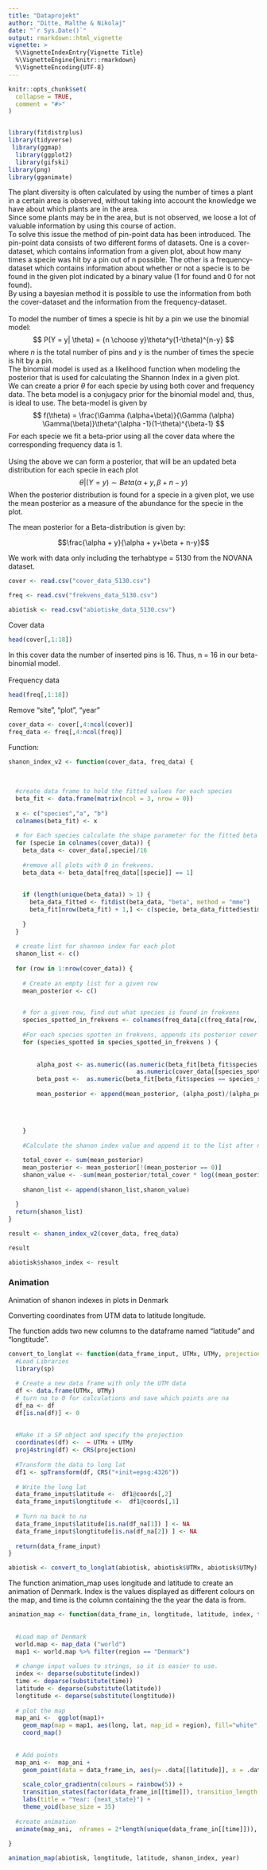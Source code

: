 ```yaml
---
title: "Dataprojekt"
author: "Ditte, Malthe & Nikolaj"
date: "`r Sys.Date()`"
output: rmarkdown::html_vignette
vignette: >
  %\VignetteIndexEntry{Vignette Title}
  %\VignetteEngine{knitr::rmarkdown}
  %\VignetteEncoding{UTF-8}
---
```


```r
knitr::opts_chunk$set(
  collapse = TRUE,
  comment = "#>"
)


library(fitdistrplus)
library(tidyverse)
 library(ggmap)
  library(ggplot2)
  library(gifski)
library(png)
library(gganimate)
```

The plant diversity is often calculated by using the number of times a plant in a certain area is observed, without taking into account the knowledge we have about which plants are in the area. 
<br>
Since some plants may be in the area, but is not observed, we loose a lot of valuable information by using this course of action. <br>
To solve this issue the method of pin-point data has been introduced. 
The pin-point data consists of two different forms of datasets. One is a cover-dataset, which contains information from a given plot, about how many times a specie was hit by a pin out of n possible. The other is a frequency-dataset which contains information about whether or not a specie is to be found in the given plot indicated by a binary value (1 for found and 0 for not found). <br>
By using a bayesian method it is possible to use the information from both the cover-dataset and the information from the frequency-dataset.
<br><br>
To model the number of times a specie is hit by a pin we use the binomial model:
$$
P(Y = y| \theta) = {n \choose y}\theta^y(1-\theta)^{n-y}
$$
where $n$ is the total number of pins and $y$ is the number of times the specie is hit by a pin. <br>
The binomial model is used as a likelihood function when modeling the posterior that is used for calculating the Shannon Index in a given plot. 
<br>
We can create a prior $\theta$ for each specie by using both cover and frequency data. The beta model is a conjugacy prior for the binomial model and, thus, is ideal to use. The beta-model is given by 
$$
f(\theta) = \frac{\Gamma (\alpha+\beta)}{\Gamma (\alpha) \Gamma(\beta)}\theta^{\alpha -1}(1-\theta)^{\beta-1}
$$
For each specie we fit a beta-prior using all the cover data where the corresponding frequency data is 1.
<br><br>
Using the above we can form a posterior, that will be an updated beta distribution for each specie in each plot
$$
\theta | (Y = y) \sim Beta(\alpha + y, \beta + n-y)
$$
When the posterior distribution is found for a specie in a given plot, we use the mean posterior as a measure of the abundance for the specie in the plot. <br>

The mean posterior for a Beta-distribution is given by:

$$\frac{\alpha + y}{\alpha + y+\beta + n-y}$$




We work with data only including the terhabtype = 5130 from the NOVANA dataset.
```r
cover <- read.csv("cover_data_5130.csv")

freq <- read.csv("frekvens_data_5130.csv")

abiotisk <- read.csv("abiotiske_data_5130.csv")
```

Cover data
```r
head(cover[,1:18])
```

In this cover data the number of inserted pins is 16. Thus, n = 16 in our beta-binomial model.
<br>
<br>
Frequency data
```r
head(freq[,1:18])
```


Remove "site", "plot", "year"
```r
cover_data <- cover[,4:ncol(cover)]
freq_data <- freq[,4:ncol(freq)]
```


Function:
```r
shanon_index_v2 <- function(cover_data, freq_data) {
  
  
  
  #create data frame to hold the fitted values for each species
  beta_fit <- data.frame(matrix(ncol = 3, nrow = 0))
 
  x <- c("species","a", "b")
  colnames(beta_fit) <- x
  
  # for Each species calculate the shape parameter for the fitted beta distribution and save them in a data frame.
  for (specie in colnames(cover_data)) {
    beta_data <- cover_data[,specie]/16
    
    #remove all plots with 0 in frekvens.
    beta_data <- beta_data[freq_data[[specie]] == 1]
    
    
    if (length(unique(beta_data)) > 1) {
      beta_data_fitted <- fitdist(beta_data, "beta", method = "mme")
      beta_fit[nrow(beta_fit) + 1,] <- c(specie, beta_data_fitted$estimate[1], beta_data_fitted$estimate[2])
      
    }
  }
  
  # create list for shannon index for each plot
  shanon_list <- c()
  
  for (row in 1:nrow(cover_data)) {
    
    # Create an empty list for a given row
    mean_posterior <- c()

    
    # for a given row, find out what species is found in frekvens
    species_spotted_in_frekvens <- colnames(freq_data[c(freq_data[row,]  == 1)])
    
    #For each species spotten in frekvens, appends its posterior cover to the cover data for that row
    for (species_spotted in species_spotted_in_frekvens ) {
      
        
        alpha_post <- as.numeric((as.numeric(beta_fit[beta_fit$species == species_spotted,]$a) +
                                    as.numeric(cover_data[[species_spotted]][row]) ))
        beta_post <-  as.numeric(beta_fit[beta_fit$species == species_spotted,]$b) + 16 - as.numeric(cover_data[[species_spotted]][row])
        
        mean_posterior <- append(mean_posterior, (alpha_post)/(alpha_post+beta_post))
        
        
      
      
    }
    
    #Calculate the shanon index value and append it to the list after normalizing and removing zeroes

    total_cover <- sum(mean_posterior)
    mean_posterior <- mean_posterior[!(mean_posterior == 0)]
    shanon_value <- -sum(mean_posterior/total_cover * log((mean_posterior/total_cover)))
    
    shanon_list <- append(shanon_list,shanon_value)  
    
  }
  return(shanon_list)
}
```



```r
result <- shanon_index_v2(cover_data, freq_data)
```

```r
result
```

```r
abiotisk$shanon_index <- result 
```



<h3> Animation </h3>

Animation of shanon indexes in plots in Denmark


Converting coordinates from UTM data to latitude longitude.

The function adds two new columns to the dataframe named "latitude" and "longtitude".

```r
convert_to_longlat <- function(data_frame_input, UTMx, UTMy, projection = "+proj=utm +zone=32 +ellps=intl +units=m +no_defs +datum=WGS84") {
  #Load Libraries
  library(sp)
  
  # Create a new data frame with only the UTM data
  df <- data.frame(UTMx, UTMy)
  # turn na to 0 for calculations and save which points are na
  df_na <- df
  df[is.na(df)] <- 0
  
  
  #Make it a SP object and specify the projection
  coordinates(df) <-  ~ UTMx + UTMy
  proj4string(df) <- CRS(projection)
  
  #Transform the data to long lat
  df1 <- spTransform(df, CRS("+init=epsg:4326"))
  
  # Write the long lat
  data_frame_input$latitude <-  df1@coords[,2]
  data_frame_input$longtitude <-  df1@coords[,1]
  
  # Turn na back to na
  data_frame_input$latitude[is.na(df_na[1]) ] <- NA 
  data_frame_input$longtitude[is.na(df_na[2]) ] <- NA 
  
  return(data_frame_input)
}
```



```r
abiotisk <- convert_to_longlat(abiotisk, abiotisk$UTMx, abiotisk$UTMy)
```


The function animation_map uses longitude and latitude to create an animation of Denmark.
Index is the values displayed as different colours on the map, and time is the column containing the the year the data is from.

```r
animation_map <- function(data_frame_in, longtitude, latitude, index, time, duration_time = 15) {
  
  
  #Load map of Denmark
  world.map <- map_data ("world")
  map1 <- world.map %>% filter(region == "Denmark")
  
  # change input values to strings, so it is easier to use.
  index <- deparse(substitute(index))
  time <- deparse(substitute(time))
  latitude <- deparse(substitute(latitude))
  longtitude <- deparse(substitute(longtitude))
  
  # plot the map
  map_ani <-  ggplot(map1)+ 
    geom_map(map = map1, aes(long, lat, map_id = region), fill="white", colour = "black") +
    coord_map()
  
  
  # Add points
  map_ani <-  map_ani +
    geom_point(data = data_frame_in, aes(y= .data[[latitude]], x = .data[[longtitude]], colour = .data[[index]]), alpha = .9, size =10) + 
    
    scale_color_gradientn(colours = rainbow(5)) +
    transition_states(factor(data_frame_in[[time]]), transition_length = 1, state_length = 1) +
    labs(title = "Year: {next_state}") +
    theme_void(base_size = 35)
  
  #create animation
  animate(map_ani,  nframes = 2*length(unique(data_frame_in[[time]])), duration = duration_time, width = 600, height = 400, res = 35)
  
}
```


```r
animation_map(abiotisk, longtitude, latitude, shanon_index, year)
```











